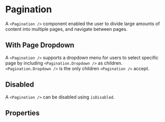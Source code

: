 
<Meta of={PaginationStories} />

# Pagination

A `<Pagination />` component enabled the user to divide large amounts of content into multiple pages, and navigate between pages.

<Canvas of={PaginationStories.Default} />

## With Page Dropdown

A `<Pagination />` supports a dropdown menu for users to select specific page by including `<Pagination.Dropdown />` as children. `<Pagination.Dropdown />` is the only children `<Pagination />` accept.

<Canvas of={PaginationStories.WithPageDropdown} />

## Disabled

A `<Pagination />` can be disabled using `isDisabled`.

<Canvas of={PaginationStories.Disabled} />

## Properties

<ArgTypes of={Pagination} />
